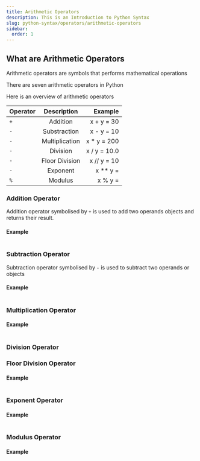 ```yaml
---
title: Arithmetic Operators
description: This is an Introduction to Python Syntax
slug: python-syntax/operators/arithmetic-operators
sidebar:
  order: 1
---
```



## What are Arithmetic Operators

Arithmetic operators are symbols that performs mathematical operations

There are seven arithmetic operators in Python

Here is an overview of arithmetic operators 


| Operator | Description        | Example           |
|:---      |      :---:         |               ---:|
| `+`      |  Addition          |  x + y = 30       | 
| `-`      |  Substraction      |  x - y = 10       | 
| `-`      |  Multiplication    |  x * y = 200       |
| `-`      |  Division          |  x / y = 10.0       |
| `-`      |  Floor Division    |  x // y = 10       |
| `-`      |  Exponent          |  x ** y =        |
| `%`      |  Modulus           |  x % y =        |

### Addition Operator

Addition operator symbolised by `+` is used to add two operands objects and returns their result.


#### Example 

```py 

```


### Subtraction Operator

Subtraction operator symbolised by `-` is used to subtract two operands or objects

#### Example 

```py 

```

### Multiplication Operator

#### Example 

```py 

```

### Division Operator


### Floor Division Operator

#### Example 

```py 

```


### Exponent Operator

#### Example 

```py 

```


### Modulus Operator

#### Example 

```py 

```

